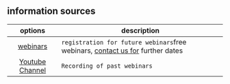 ## information sources

| options | description                                                                                                                |
|:----------------------:|-------------------------------------------------------------------------------------------------------------------------------------|
|[webinars](https://fiskaltrust.fr/en/webinars-en/)| `registration for future webinars`free webinars, [contact us for](mailto:info@fiskaltrust.fr) further dates|
|[Youtube Channel](https://www.youtube.com/channel/UCmMlqO4L3AzkEhh6WYA8BJg)| `Recording of past webinars`|

